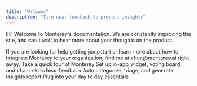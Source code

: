 ```yaml
---
title: "Welcome"
description: "Turn user feedback to product insights"
---
```


Hi! Welcome to Monterey's documentation. We are constantly improving the site, and can't wait to hear more about your thoughts on the product.

<Tip>
  If you are looking for help getting jumpstart or learn more about how to
  integrate Monterey to your organization, find me at chun@monterey.ai right
  away.
</Tip>

<CardGroup>
  <Card
    title="Get started"
    icon="compass"
    iconType="duotone"
    color="#7356BF"
    href="/get-started"
  >
    Take a quick tour of Monterey
  </Card>
  <Card
    title="Collect feedback"
    icon="message-lines"
    iconType="duotone"
    color="#3AA76D"
    href="/collect-feedback"
  >
    Set up in-app widget, voting board, and channels to hear feedback
  </Card>
  <Card
    title="Smart insights"
    icon="microchip-ai"
    iconType="duotone"
    color="#276EF1"
    href="/smart-insights"
  >
    Auto categorize, triage, and generate insights report
  </Card>
  <Card
    title="Integrations"
    icon="game-console-handheld-crank"
    href="/integrations"
    iconType="duotone"
    color="#FFC043"
  >
    Plug into your day to day essentials
  </Card>
</CardGroup>
